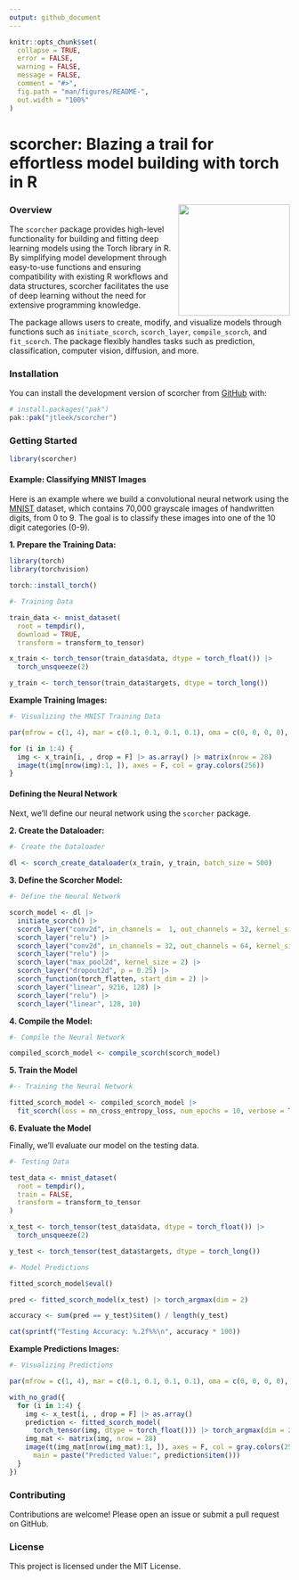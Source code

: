 ```yaml
---
output: github_document
---
```


<!-- README.md is generated from README.Rmd. Please edit that file -->

```r
knitr::opts_chunk$set(
  collapse = TRUE,
  error = FALSE,
  warning = FALSE,
  message = FALSE,
  comment = "#>",
  fig.path = "man/figures/README-",
  out.width = "100%"
)
```

# scorcher: Blazing a trail for effortless model building with torch in R

<!-- badges: start -->
<!-- badges: end -->

### <img src="man/figures/scorcher.png" align="right" height="200" style="float:right; height:200px;"/>

### Overview

The `scorcher` package provides high-level functionality for building and 
fitting deep learning models using the Torch library in R. By simplifying model 
development through easy-to-use functions and ensuring compatibility 
with existing R workflows and data structures, scorcher facilitates the use of 
deep learning without the need for extensive programming knowledge.

The package allows users to create, modify, and visualize models through 
functions such as `initiate_scorch`, `scorch_layer`, `compile_scorch`, and 
`fit_scorch`. The package flexibly handles tasks such as prediction, 
classification, computer vision, diffusion, and more.

### Installation

You can install the development version of scorcher from 
[GitHub](https://github.com/) with:

```r
# install.packages("pak")
pak::pak("jtleek/scorcher")
```

### Getting Started

```r
library(scorcher)
```

#### Example: Classifying MNIST Images

Here is an example where we build a convolutional neural network using the 
[MNIST](https://github.com/mlverse/torchvision/blob/main/R/dataset-mnist.R) 
dataset, which contains 70,000 grayscale images of handwritten digits, from 0 
to 9. The goal is to classify these images into one of the 10 digit categories 
(0-9).

**1. Prepare the Training Data:**

```r
library(torch)
library(torchvision)
```

```r
torch::install_torch()
```

```r
#- Training Data

train_data <- mnist_dataset(
  root = tempdir(),
  download = TRUE,
  transform = transform_to_tensor)

x_train <- torch_tensor(train_data$data, dtype = torch_float()) |> 
  torch_unsqueeze(2)

y_train <- torch_tensor(train_data$targets, dtype = torch_long())

```

**Example Training Images:**

```r
#- Visualizing the MNIST Training Data

par(mfrow = c(1, 4), mar = c(0.1, 0.1, 0.1, 0.1), oma = c(0, 0, 0, 0), pty = "s")

for (i in 1:4) {
  img <- x_train[i, , drop = F] |> as.array() |> matrix(nrow = 28)
  image(t(img[nrow(img):1, ]), axes = F, col = gray.colors(256))
}
```

#### Defining the Neural Network

Next, we'll define our neural network using the `scorcher` package.

**2. Create the Dataloader:**

```r
#- Create the Dataloader

dl <- scorch_create_dataloader(x_train, y_train, batch_size = 500)
```

**3. Define the Scorcher Model:**

```r
#- Define the Neural Network

scorch_model <- dl |> 
  initiate_scorch() |> 
  scorch_layer("conv2d", in_channels =  1, out_channels = 32, kernel_size = 3) |> 
  scorch_layer("relu") |>
  scorch_layer("conv2d", in_channels = 32, out_channels = 64, kernel_size = 3) |> 
  scorch_layer("relu") |>
  scorch_layer("max_pool2d", kernel_size = 2) |> 
  scorch_layer("dropout2d", p = 0.25) |>
  scorch_function(torch_flatten, start_dim = 2) |> 
  scorch_layer("linear", 9216, 128) |>
  scorch_layer("relu") |> 
  scorch_layer("linear", 128, 10)
```

**4. Compile the Model:**

```r
#- Compile the Neural Network

compiled_scorch_model <- compile_scorch(scorch_model)
```

**5. Train the Model**

```r
#-- Training the Neural Network

fitted_scorch_model <- compiled_scorch_model |> 
  fit_scorch(loss = nn_cross_entropy_loss, num_epochs = 10, verbose = T)
```
**6. Evaluate the Model**

Finally, we'll evaluate our model on the testing data.

```r
#- Testing Data

test_data <- mnist_dataset(
  root = tempdir(),
  train = FALSE,
  transform = transform_to_tensor
)

x_test <- torch_tensor(test_data$data, dtype = torch_float()) |> 
  torch_unsqueeze(2)

y_test <- torch_tensor(test_data$targets, dtype = torch_long())

#- Model Predictions

fitted_scorch_model$eval()

pred <- fitted_scorch_model(x_test) |> torch_argmax(dim = 2)

accuracy <- sum(pred == y_test)$item() / length(y_test)

cat(sprintf("Testing Accuracy: %.2f%%\n", accuracy * 100))
```

**Example Predictions Images:**

```r
#- Visualizing Predictions

par(mfrow = c(1, 4), mar = c(0.1, 0.1, 0.1, 0.1), oma = c(0, 0, 0, 0), pty = "s")

with_no_grad({
  for (i in 1:4) {
    img <- x_test[i, , drop = F] |> as.array() 
    prediction <- fitted_scorch_model(
      torch_tensor(img, dtype = torch_float())) |> torch_argmax(dim = 2) - 1
    img_mat <- matrix(img, nrow = 28)
    image(t(img_mat[nrow(img_mat):1, ]), axes = F, col = gray.colors(256), 
      main = paste("Predicted Value:", prediction$item()))
  }
})
```

### Contributing

Contributions are welcome! Please open an issue or submit a pull request on GitHub. 


### License

This project is licensed under the MIT License.

